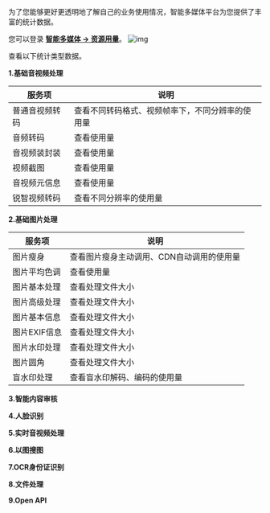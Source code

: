 为了您能够更好更透明地了解自己的业务使用情况，智能多媒体平台为您提供了丰富的统计数据。



您可以登录 **[智能多媒体 -> 资源用量](https://dora-doc.qiniu.com/WX20201209-151841.png)**。
![img](https://dora-doc.qiniu.com/WX20201209-151841.png)

查看以下统计类型数据。


**1.基础音视频处理**

| 服务项         | 说明                                             |
| -------------- | ------------------------------------------------ |
| 普通音视频转码 | 查看不同转码格式、视频帧率下，不同分辨率的使用量 |
| 音频转码       | 查看使用量                                       |
| 音视频装封装   | 查看使用量                                       |
| 视频截图       | 查看使用量                                       |
| 音视频元信息   | 查看使用量                                       |
| 锐智视频转码   | 查看不同分辨率的使用量                           |

**2.基础图片处理**

| 服务项       | 说明                                      |
| ------------ | ----------------------------------------- |
| 图片瘦身     | 查看图片瘦身主动调用、CDN自动调用的使用量 |
| 图片平均色调 | 查看使用量                                |
| 图片基本处理 | 查看处理文件大小                          |
| 图片高级处理 | 查看处理文件大小                          |
| 图片基本信息 | 查看处理文件大小                          |
| 图片EXIF信息 | 查看处理文件大小                          |
| 图片水印处理 | 查看处理文件大小                          |
| 图片圆角     | 查看处理文件大小                          |
| 盲水印处理   | 查看盲水印解码、编码的使用量              |

**3.智能内容审核**

**4.人脸识别**

**5.实时音视频处理**

**6.以图搜图**

**7.OCR身份证识别**

**8.文件处理**

**9.Open API**